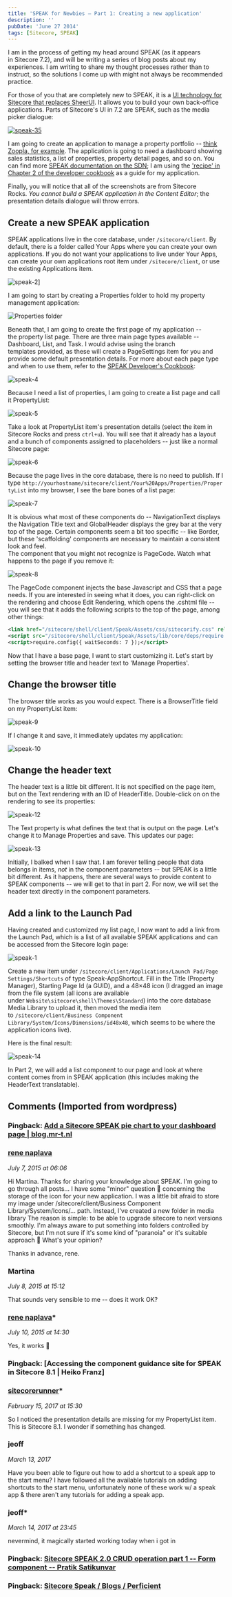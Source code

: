 ```yaml
---
title: 'SPEAK for Newbies – Part 1: Creating a new application'
description: ''
pubDate: 'June 27 2014'
tags: [Sitecore, SPEAK]
---
```


I am in the process of getting my head around SPEAK (as it appears in Sitecore 7.2), and will be writing a series of blog posts about my experiences. I am writing to share my thought processes rather than to instruct, so the solutions I come up with might not always be recommended practice.

For those of you that are completely new to SPEAK, it is a [UI technology for Sitecore that replaces SheerUI](http://www.sitecore.net/Community/Technical-Blogs/Jakob-Christensen/Posts/2014/04/01-Speak-Introduction.aspx). It allows you to build your own back-office applications. Parts of Sitecore's UI in 7.2 are SPEAK, such as the media picker dialogue:

[![speak-35](./images/2014/speak-35.png)](./images/2014/speak-35.png)

I am going to create an application to manage a property portfolio -- [think Zoopla, for example](http://www.zoopla.co.uk/). The application is going to need a dashboard showing sales statistics, a list of properties, property detail pages, and so on. You can find more [SPEAK documentation on the SDN](http://sdn.sitecore.net/Reference/Sitecore%207/SPEAK.aspx); I am using the ['recipe' in Chapter 2 of the developer cookbook](http://sdn.sitecore.net/upload/sitecore7/72/speak_developer's_cookbook_sc72-a4.pdf) as a guide for my application.

Finally, you will notice that all of the screenshots are from Sitecore Rocks. *You cannot build a SPEAK application in the Content Editor*; the presentation details dialogue will throw errors.

## Create a new SPEAK application

SPEAK applications live in the core database, under `/sitecore/client`. By default, there is a folder called Your Apps where you can create your own applications. If you do not want your applications to live under Your Apps, can create your own applications root item under `/sitecore/client`, or use the existing Applications item.

![speak-2](./images/2014/speak-2.png)]

I am going to start by creating a Properties folder to hold my property management application:

![Properties folder](./images/2014/speak-3.png)

Beneath that, I am going to create the first page of my application -- the property list page. There are three main page types available -- Dashboard, List, and Task. I would advise using the branch templates provided, as these will create a PageSettings item for you and provide some default presentation details. For more about each page type and when to use them, refer to the [SPEAK Developer's Cookbook](http://sdn.sitecore.net/upload/sitecore7/72/speak_developer's_cookbook_sc72-a4.pdf#page=7):

![speak-4](./images/2014/speak-4.png)

Because I need a list of properties, I am going to create a list page and call it PropertyList:

![speak-5](./images/2014/speak-5.png)

Take a look at PropertyList item's presentation details (select the item in Sitecore Rocks and press `ctrl+u`). You will see that it already has a layout and a bunch of components assigned to placeholders -- just like a normal Sitecore page:

![speak-6](./images/2014/speak-6.png)

Because the page lives in the core database, there is no need to publish. If I type `http://yourhostname/sitecore/client/Your%20Apps/Properties/PropertyList` into my browser, I see the bare bones of a list page:

![speak-7](./images/2014/speak-7.png)

It is obvious what most of these components do -- NavigationText displays the Navigation Title text and GlobalHeader displays the grey bar at the very top of the page. Certain components seem a bit too specific -- like Border, but these 'scaffolding' components are necessary to maintain a consistent look and feel.\
The component that you might not recognize is PageCode. Watch what happens to the page if you remove it:

![speak-8](./images/2014/speak-8.png)

The PageCode component injects the base Javascript and CSS that a page needs. If you are interested in seeing what it does, you can right-click on the rendering and choose Edit Rendering, which opens the .cshtml file -- you will see that it adds the following scripts to the top of the page, among other things:

```xml
<link href="/sitecore/shell/client/Speak/Assets/css/sitecorify.css" rel="stylesheet" type="text/css" />
<script src="/sitecore/shell/client/Speak/Assets/lib/core/deps/require.js" data-main="/-/speak/v1/assets/main.js" type="text/javascript"> </script>
<script>require.config({ waitSeconds: 7 });</script>
```

Now that I have a base page, I want to start customizing it. Let's start by setting the browser title and header text to 'Manage Properties'.

## Change the browser title

The browser title works as you would expect. There is a BrowserTitle field on my PropertyList item:

![speak-9](./images/2014/speak-9.png)

If I change it and save, it immediately updates my application:

![speak-10](./images/2014/speak-10.png)

## Change the header text


The header text is a little bit different. It is not specified on the page item, but on the Text rendering with an ID of HeaderTitle. Double-click on on the rendering to see its properties:

![speak-12](./images/2014/speak-12.png)

The Text property is what defines the text that is output on the page. Let's change it to Manage Properties and save. This updates our page:

![speak-13](./images/2014/speak-13.png)

Initially, I balked when I saw that. I am forever telling people that data belongs in items, *not* in the component parameters -- but SPEAK is a little bit different. As it happens, there are several ways to provide content to SPEAK components -- we will get to that in part 2. For now, we will set the header text directly in the component parameters.

## Add a link to the Launch Pad

Having created and customized my list page, I now want to add a link from the Launch Pad, which is a list of all available SPEAK applications and can be accessed from the Sitecore login page:

![speak-1](./images/2014/speak-1.png)

Create a new item under `/sitecore/client/Applications/Launch Pad/Page Settings/Shortcuts` of type Speak-AppShortcut. Fill in the Title (Property Manager), Starting Page Id (a GUID), and a 48×48 icon (I dragged an image from the file system (all icons are available under `Website\sitecore\shell\Themes\Standard`) into the core database Media Library to upload it, then moved the media item to `/sitecore/client/Business Component Library/System/Icons/Dimensions/id48x48`, which seems to be where the application icons live).

Here is the final result:

![speak-14](./images/2014/speak-14.png)

In Part 2, we will add a list component to our page and look at where content comes from in SPEAK application (this includes making the HeaderText translatable).

<div class="comments">

## Comments (Imported from wordpress)

### Pingback: [Add a Sitecore SPEAK pie chart to your dashboard page | blog.mr-t.nl](http://blog.mr-t.nl/add-a-sitecore-speak-pie-chart-to-your-dashboard-page/) 

### [rene naplava](http://renasitecore.blogspot.cz/)

_July 7, 2015 at 06:06_

Hi Martina. Thanks for sharing your knowledge about SPEAK. I'm going to go through all posts... I have some "minor" question 🙂 concerning the storage of the icon for your new application. I was a little bit afraid to store my image under /sitecore/client/Business Component Library/System/Icons/... path. Instead, I've created a new folder in media library The reason is simple: to be able to upgrade sitecore to next versions smoothly. I'm always aware to put something into folders controlled by Sitecore, but I'm not sure if it's some kind of "paranoia" or it's suitable approach 🙂 What's your opinion?

Thanks in advance, rene.

### Martina

_July 8, 2015 at 15:12_

That sounds very sensible to me -- does it work OK?

### [rene naplava](http://renasitecore.blogspot.cz/)*

_July 10, 2015 at 14:30_

Yes, it works 🙂

### Pingback: [Accessing the component guidance site for SPEAK in Sitecore 8.1 | Heiko Franz]

### [sitecorerunner](http://sitecorerunner.wordpress.com/)*

_February 15, 2017 at 15:30_

So I noticed the presentation details are missing for my PropertyList item. This is Sitecore 8.1. I wonder if something has changed.

### jeoff

_March 13, 2017_

Have you been able to figure out how to add a shortcut to a speak app to the start menu? I have followed all the available tutorials on adding shortcuts to the start menu, unfortunately none of these work w/ a speak app & there aren't any tutorials for adding a speak app.

### jeoff*

_March 14, 2017 at 23:45_

nevermind, it magically started working today when i got in

### Pingback: [Sitecore SPEAK 2.0 CRUD operation part 1 -- Form component -- Pratik Satikunvar](https://pratiksatikunvar.wordpress.com/2017/08/30/sitecore-speak-2-0-crud-operation-part-1-form-component/)

### Pingback: [Sitecore Speak / Blogs / Perficient](https://blogs.perficient.com/2017/06/02/sitecore-speak/)

</div>